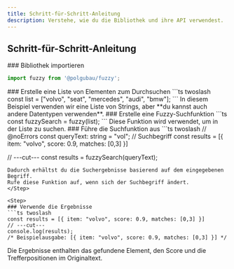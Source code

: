 ```yaml
---
title: Schritt-für-Schritt-Anleitung
description: Verstehe, wie du die Bibliothek und ihre API verwendest.
---
```


## Schritt-für-Schritt-Anleitung
<Steps>
  <Step>
  ### Bibliothek importieren

  ```ts
  import fuzzy from '@polgubau/fuzzy';
  ```
  </Step>

  <Step>
  ### Erstelle eine Liste von Elementen zum Durchsuchen
  ```ts twoslash
  const list = ["volvo", "seat", "mercedes", "audi", "bmw"];
  ```
  In diesem Beispiel verwenden wir eine Liste von Strings, aber **du kannst auch andere Datentypen verwenden**.
  </Step>

  <Step>
  ### Erstelle eine Fuzzy-Suchfunktion
  ```ts
  const fuzzySearch = fuzzy(list);
  ```
  Diese Funktion wird verwendet, um in der Liste zu suchen.
  </Step>

  <Step>
  ### Führe die Suchfunktion aus
  ```ts twoslash
  // @noErrors
  const queryText: string = "vol"; // Suchbegriff
  const results = [{ item: "volvo", score: 0.9, matches: [0,3] }]

  // ---cut---
  const results = fuzzySearch(queryText);
  ```
  Dadurch erhältst du die Suchergebnisse basierend auf dem eingegebenen Begriff.
  Rufe diese Funktion auf, wenn sich der Suchbegriff ändert.
  </Step>

  <Step>
  ### Verwende die Ergebnisse
  ```ts twoslash 
  const results = [{ item: "volvo", score: 0.9, matches: [0,3] }]
  // ---cut---
  console.log(results);
  /* Beispielausgabe: [{ item: "volvo", score: 0.9, matches: [0,3] }] */
  ```
  Die Ergebnisse enthalten das gefundene Element, den Score und die Trefferpositionen im Originaltext.
  </Step>
</Steps>